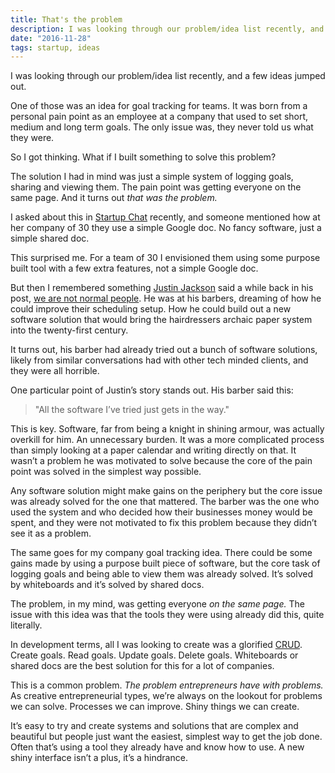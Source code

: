 ```yaml
---
title: That's the problem
description: I was looking through our problem/idea list recently, and a few ideas jumped out.
date: "2016-11-28"
tags: startup, ideas
---
```


I was looking through our problem/idea list recently, and a few ideas jumped out.

One of those was an idea for goal tracking for teams. It was born from a personal pain point as an employee at a company that used to set short, medium and long term goals. The only issue was, they never told us what they were.

So I got thinking. What if I built something to solve this problem?

The solution I had in mind was just a simple system of logging goals, sharing and viewing them. The pain point was getting everyone on the same page. And it turns out _that was the problem._

I asked about this in [Startup Chat](http://startupfoundation.co/hashtag_startup/) recently, and someone mentioned how at her company of 30 they use a simple Google doc. No fancy software, just a simple shared doc.

This surprised me. For a team of 30 I envisioned them using some purpose built tool with a few extra features, not a simple Google doc.

But then I remembered something [Justin Jackson](https://twitter.com/mijustin) said a while back in his post, [we are not normal people](https://justinjackson.ca/we-are-not-normal-people/). He was at his barbers, dreaming of how he could improve their scheduling setup. How he could build out a new software solution that would bring the hairdressers archaic paper system into the twenty-first century.

<EmailSubscribe />

It turns out, his barber had already tried out a bunch of software solutions, likely from similar conversations had with other tech minded clients, and they were all horrible.

One particular point of Justin’s story stands out. His barber said this:

> &quot;All the software I’ve tried just gets in the way.&quot;

This is key. Software, far from being a knight in shining armour, was actually overkill for him. An unnecessary burden. It was a more complicated process than simply looking at a paper calendar and writing directly on that. It wasn’t a problem he was motivated to solve because the core of the pain point was solved in the simplest way possible.

Any software solution might make gains on the periphery but the core issue was already solved for the one that mattered. The barber was the one who used the system and who decided how their businesses money would be spent, and they were not motivated to fix this problem because they didn’t see it as a problem.

The same goes for my company goal tracking idea. There could be some gains made by using a purpose built piece of software, but the core task of logging goals and being able to view them was already solved. It’s solved by whiteboards and it’s solved by shared docs.

The problem, in my mind, was getting everyone _on the same page._ The issue with this idea was that the tools they were using already did this, quite literally.

In development terms, all I was looking to create was a glorified [CRUD](https://en.wikipedia.org/wiki/Create,_read,_update_and_delete). Create goals. Read goals. Update goals. Delete goals. Whiteboards or shared docs are the best solution for this for a lot of companies.

This is a common problem. _The problem entrepreneurs have with problems._ As creative entrepreneurial types, we’re always on the lookout for problems we can solve. Processes we can improve. Shiny things we can create.

It’s easy to try and create systems and solutions that are complex and beautiful but people just want the easiest, simplest way to get the job done. Often that’s using a tool they already have and know how to use. A new shiny interface isn’t a plus, it’s a hindrance.
